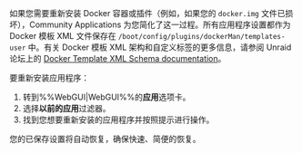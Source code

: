 如果您需要重新安装 Docker 容器或插件（例如，如果您的 `docker.img` 文件已损坏），Community Applications 为您简化了这一过程。所有应用程序设置都作为 Docker 模板 XML 文件保存在 `/boot/config/plugins/dockerMan/templates-user` 中。有关 Docker 模板 XML 架构和自定义标签的更多信息，请参阅 Unraid 论坛上的 [Docker Template XML Schema documentation](https://forums.unraid.net/topic/38619-docker-template-xml-schema/)。

要重新安装应用程序：

1. 转到%%WebGUI|WebGUI%%的**应用**选项卡。
2. 选择**以前的应用**过滤器。
3. 找到您想要重新安装的应用程序并按照提示进行操作。

您的已保存设置将自动恢复，确保快速、简便的恢复。
